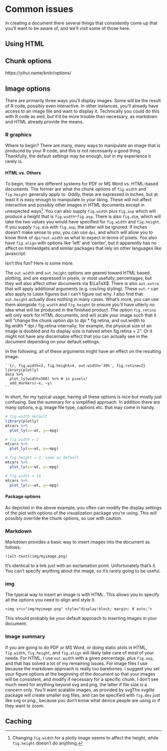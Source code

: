 # Common issues

In creating a document there several things that consistently come up that you'll want to be aware of, and we'll visit some of those here.

## Using HTML
## Chunk options

https://yihui.name/knitr/options/

## Image options

There are primarily three ways you'll display images. Some will be the result of R code, possibly even interactive. In other instances, you'll already have access to an image file and want to display it. Technically you could do this with R code as well, but it'd be more trouble than necessary, as markdown and HTML already provide the means.

### R graphics

Where to begin?  There are many, many ways to manipulate an image that is produced by your R code, and this is not necessarily a good thing.  Thankfully, the default settings may be enough, but in my experience it rarely is.

#### HTML vs. Others

To begin, there are different systems for PDF or MS Word vs. HTML-based documents. The former are what the chunk options of `fig.width` and `fig.height` generally apply to. Oddly, these are expressed in inches, but at least it is easy enough to manipulate to your liking.  These will not affect interactive and possibly other images in HTML documents except in unexpected ways[^widthplotly].  You can also supply `fig.width` plus `fig.asp` which will produce a height that is `fig.width*fig.asp`.  There is also `fig.dim`, which will take the two values you would have specified for `fig.width` and `fig.height`.  If you supply `fig.dim` with `fig.asp`, the latter will be ignored.  If inches doesn't make sense to you, you can use `dpi`, and which will allow you to know think of `dpi*out.width` as what to expect in terms of pixels.  You also have `fig.align` with options like 'left' and 'center', but it apparently has no effect on <span class="pack">htmlwidgets</span> and similar packages that rely on other languages like javascript.

Isn't this fun?  Here is some more.

The `out.width` and `out.height` options are geared toward HTML based plotting, and are expressed in pixels, or most usefully, percentages, but they will also affect other documents via $\LaTeX$.  There is also `out.extra` that will apply additional arguments (e.g. css/img styling).  These `out.*` can also apply to Latex figures but I can't figure out why.   I also find that `out.height` actually does nothing in many cases. What's more, you can use them alongside `fig.width` and `fig.height` to ensure you'll have utterly no idea what will be produced in the finished product.  The option `fig.retina` will only work for HTML documents, and will scale your image such that it will "change the chunk option dpi to dpi * fig.retina, and out.width to fig.width * dpi / fig.retina internally; for example, the physical size of an image is doubled and its display size is halved when fig.retina = 2". Or it might not have any discernable effect that you can actually see in the document depending on your default settings.


In the following, all of these arguments might have an effect on the resulting image.

```
``{r, fig.width=3, fig.height=4, out.width='30%', fig.retina=2}
library(plotly)
data %>% 
  plot_ly(width=500) %>% # in pixels!
  add_markers(~x, ~y)
``
```

In short, for my typical usage, having all these options is nice but mostly just confusing.  See the summary for a simplified approach.  In addition there are many options, e.g. image file type, captions etc. that may come in handy. 


```r
# fig.width default
library(plotly)
mtcars %>% 
  plot_ly(x=~wt, y=~mpg)
```
```r
# fig.width = 2
mtcars %>% 
  plot_ly(x=~wt, y=~mpg)
```

```r
# fig.height = 2; same as default
mtcars %>% 
  plot_ly(x=~wt, y=~mpg)
```

```r
# fig.width = 10
mtcars %>% 
  plot_ly(x=~wt, y=~mpg)
```


#### Package options

As depicted in the above example, you often can modify the display settings of the plot with options of the visualization package you're using.  This will possibly override the chunk options, so use with caution.


### Markdown

Markdown provides a basic way to insert images into the document as follows.

```
![alt-text](img/myimage.png)
```

It's identical to a link just with an exclamation point. Unfortunately that's it. You can't specify anything about the image, so it's rarely going to be useful.

### img

The typical way to insert an image is with HTML.  This allows you to specify all the options you need to align and style it.

```
<img src="img/myimage.png" style="display:block; margin: 0 auto;">
```

This should probably be your default approach to inserting images in your document. 

### Image summary

If you are going to do PDF or MS Word, or doing static plots in HTML, `fig.width`, `fig.height`, and `fig.align` will likely take care of most of your needs. For HTML, I use `out.width` with a given percentage, plus `fig.asp`, and that has solved a lot of my remaining issues.  For image files I use <img> because the markdown approach is really too barebones. I suggest you set your figure options at the beginning of the document so that your images will be consistent, and modify if necessary for a specific chunk.  I don't see much need for anything beyond svg and png, the latter if file size is a concern only.  You'll want scalable images, as provided by svg<span class="marginnote">The <span class="pack">svglite</span> package will create smaller svg files, and can be specified with `fig.dev` just like svg or png.</span>, because you don't know what device people are using or if they want to zoom. 


## Caching











[^widthplotly]: Changing `fig.width` for a <span class="pack">plotly</span> image seems to affect the height, while `fig.height` doesn't do anything.